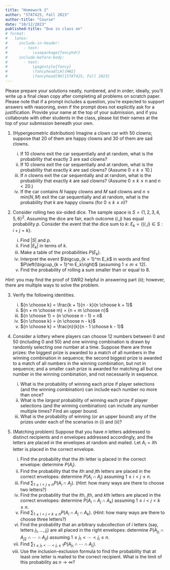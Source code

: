 ```yaml
---
title: "Homework 2"
author: "STAT425, Fall 2023"
author-title: "Course"
date: "10/12/2023"
published-title: "Due in class on"
# format: 
#   latex:
#     include-in-header: 
#       - text: 
#           \usepackage{fancyhdr}
#     include-before-body:
#       - text:
#           \pagestyle{fancy}
#           \fancyhead[LH]{HW2}
#           \fancyhead[RH]{STAT425, Fall 2023}
---
```


Please prepare your solutions neatly, numbered, and in order; ideally, you'll write up a final clean copy after completing all problems on scratch paper. Please note that if a prompt includes a question, you're expected to support answers with reasoning, even if the prompt does not explicitly ask for a justification. Provide your name at the top of your submission, and if you collaborate with other students in the class, please list their names at the top of your submission beneath your own.

1.  (Hypergeometric distribution) Imagine a clown car with 50 clowns; suppose that 20 of them are happy clowns and 30 of them are sad clowns.

    i.  If 10 clowns exit the car sequentially and at random, what is the probability that exactly 3 are sad clowns?
    ii. If 10 clowns exit the car sequentially and at random, what is the probability that exactly $k$ are sad clowns? (Assume $0\leq k \leq 10$.)
    iii. If $n$ clowns exit the car sequentially and at random, what is the probability that exactly $k$ are sad clowns? (Assume $0 \leq k \leq n$ and $n < 20$.)
    iv. If the car contains $N$ happy clowns and $M$ sad clowns and $n \leq \text{min}(N, M)$ exit the car sequentially and at random, what is the probability that $k$ are happy clowns (for $0 \leq k \leq n$)?

2.  Consider rolling two six-sided dice. The sample space is $S = \{1, 2, 3, 4, 5, 6\}^2$. Assuming the dice are fair, each outcome $(i, j)$ has equal probability $p$. Consider the event that the dice sum to $k$: $E_k = \{(i, j)\in S: i + j = k\}$.

    i.  Find $|S|$ and $p$.
    ii. Find $|E_k|$ in terms of $k$.
    iii. Make a table of the probabilities $P(E_k)$.
    iv. Interpret the event $\bigcup_{k = 1}^m E_k$ in words and find $P\left(\bigcup_{k = 1}^m E_k\right)$ (assuming $1\leq m \leq 12$).
    v.  Find the probability of rolling a sum smaller than or equal to 8.

*Hint*: you may find the proof of SWR2 helpful in answering part (ii); however, there are multiple ways to solve the problem.

3.  Verify the following identities.

    i.  ${n \choose k} = \frac{k + 1}{n - k}{n \choose k + 1}$
    ii. ${n + m \choose m} = {n + m \choose n}$
    iii. ${n \choose 1} = {n \choose n - 1} = n$
    iv. ${n \choose k} = {n \choose n - k}$
    v.  ${n \choose k} = \frac{n}{k}{n - 1 \choose k - 1}$

4.  Consider a lottery where players can choose 12 numbers between 0 and 50 (including 0 and 50) and one winning combination is drawn by randomly selecting one number at a time. Suppose there are three prizes: the biggest prize is awarded to a match of all numbers in the winning combination in sequence; the second biggest prize is awarded to a match of all numbers in the winning combination, but not in sequence; and a smaller cash prize is awarded for matching all but one number in the winning combination, and not necessarily in sequence.

    i.  What is the probability of winning each prize if player selections (and the winning combination) can include each number no more than once?
    ii. What is the *largest* probability of winning each prize if player selections (and the winning combination) can include any number multiple times? Find an upper bound.
    iii. What is the probability of winning (or an upper bound) any of the prizes under each of the scenarios in (i) and (ii)?

5.  (Matching problem) Suppose that you have $n$ letters addressed to distinct recipients and $n$ envelopes addressed accordingly, and the letters are placed in the envelopes at random and mailed. Let $A_i = i\text{th letter is placed in the correct envelope}$.

    i.  Find the probability that the $i$th letter is placed in the correct envelope: determine $P(A_i)$.
    ii. Find the probability that the $i$th and $j$th letters are placed in the correct envelopes: determine $P(A_i \cap A_j)$ assuming $1 \leq i < j \leq n$.
    iii. Find $\sum_{1 \leq i < j \leq n} P(A_i \cap A_j)$. (*Hint*: how many ways are there to choose two letters?)
    iv. Find the probability that the $i$th, $j$th, and $k$th letters are placed in the correct envelopes: determine $P(A_i \cap A_j \cap A_k)$ assuming $1 \leq i < j < k \leq n$.
    v.  Find $\sum_{1 \leq i < j < k \leq n} P(A_i \cap A_j \cap A_k)$. (*Hint*: how many ways are there to choose three letters?)
    vi. Find the probability that an arbitrary subcollection of $i$ letters (say, letters $j_1, \dots, j_i$) are all placed in the right envelopes: determine $P(A_{j_1}\cap A_{j2} \cap \cdots \cap A_{ji})$ assuming $1 \leq j_1 < \cdots < j_i \leq n$.
    vii. Find $\sum_{1 \leq j_1 < \cdots < j_i \leq 1} P(A_{j_1} \cap \cdots \cap A_{j_i})$.
    viii. Use the inclusion-exclusion formula to find the probability that at least one letter is mailed to the correct recipient. What is the limit of this probability as $n \rightarrow \infty$?

